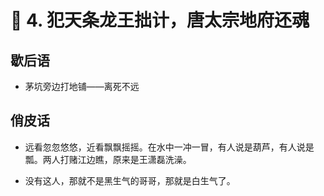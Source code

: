 # 🐒 4. 犯天条龙王拙计，唐太宗地府还魂

## 歇后语

- 茅坑旁边打地铺——离死不远

## 俏皮话

- 远看忽忽悠悠，近看飘飘摇摇。在水中一冲一冒，有人说是葫芦，有人说是瓢。两人打赌江边瞧，原来是王潇磊洗澡。

- 没有这人，那就不是黑生气的哥哥，那就是白生气了。
